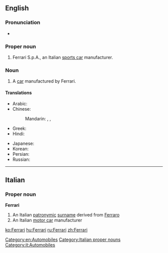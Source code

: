==English==
{{wikipedia}}

===Pronunciation===
* {{IPA|/fəˈɹɑːɹi/}}

===Proper noun===
{{en-proper noun}}

# Ferrari S.p.A., an Italian [[sports car]] manufacturer.

===Noun===
{{en-noun}}

# A [[car]] manufactured by Ferrari.

====Translations====
{{trans-top|Italian car}}
* Arabic: {{t-|ar|فيراري|m|tr=firārī|sc=Arab}}
* Chinese:
*: Mandarin: {{t|cmn|法拉利汽車|sc=Hani}}, {{t|cmn|法拉利汽车|tr=Fǎlālì qìchē|sc=Hani}}, {{t|cmn|法拉利|tr=Fǎlālì|sc=Hani}}
* Greek: {{t-|el|Φερράρι|tr=Ferrári|sc=Grek}}
* Hindi: {{t-|hi|फ़ेरारी|tr=ferārī|sc=Deva}}
{{trans-mid}}
* Japanese: {{t-|ja|フェラーリ|tr=Ferāri|sc=Jpan}}
* Korean: {{t-|ko|페라리|tr=Perari|sc=Kore}}
* Persian: {{t+|fa|فراری|tr=Ferâri|sc=fa-Arab}}
* Russian: {{t-|ru|Феррари|f|tr=Ferrári|sc=Cyrl}} {{indeclinable}}
{{trans-bottom}}

[[Category:en:Automobiles]]

----

==Italian==

===Proper noun===
{{wikipedia|lang=it}}
'''Ferrari'''

# An Italian [[patronymic]] [[surname]] derived from [[Ferraro]]
# An Italian [[motor car]] manufacturer

[[Category:Italian proper nouns]]
[[Category:it:Automobiles]]

[[ko:Ferrari]]
[[hu:Ferrari]]
[[ru:Ferrari]]
[[zh:Ferrari]]